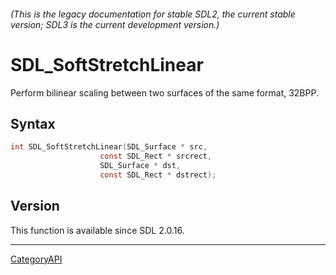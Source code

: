 ====== (This is the legacy documentation for stable SDL2, the current stable version; SDL3 is the current development version.) ======
= SDL_SoftStretchLinear =

Perform bilinear scaling between two surfaces of the same format, 32BPP.

== Syntax ==

<syntaxhighlight lang='c'>
int SDL_SoftStretchLinear(SDL_Surface * src,
                    const SDL_Rect * srcrect,
                    SDL_Surface * dst,
                    const SDL_Rect * dstrect);
</syntaxhighlight>

== Version ==

This function is available since SDL 2.0.16.

----
[[CategoryAPI]]


